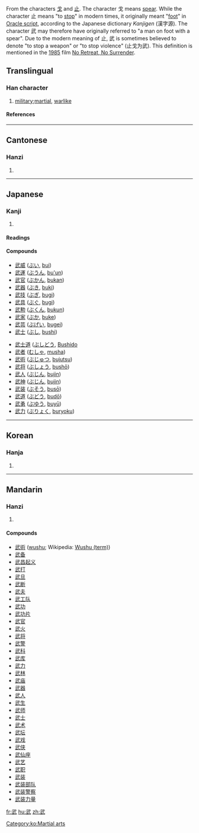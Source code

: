 From the characters [[戈]] and [[止]]. The character 戈 means [[spear]]. While the character 止 means "to [[stop]]" in modern times, it originally meant "[[foot]]" in [[w:Oracle script|Oracle script]], according to the Japanese dictionary ''Kanjigen'' (漢字源). The character 武 may therefore have originally referred to "a man on foot with a spear".  Due to the modern meaning of 止, 武 is sometimes believed to denote "to stop a weapon" or "to stop violence" (止戈为武). This definition is mentioned in the [[w:1985|1985]] film [[w:No Retreat, No Surrender|No Retreat, No Surrender]].

==Translingual==

===Han character===
{{Han char|rn=77|rad=止|as=04|sn=8|four=1314<sub>0</sub>|canj=一心卜中一 (MPYLM)}}

# [[military]];[[martial]], [[warlike]]

====References====
{{Han ref|kx=0575.090|dkj=16273|dj=0965.080|hdz=21439.050|uh=6B66|ud=27494|bh=AA5A|bd=43610}}

----
==Cantonese==
===Hanzi===
{{yue-hanzi|jyut=|y=mou5}}
# {{defn|Cantonese}}

----
==Japanese==
===Kanji===
{{ja-kanji|grade=}}
# {{defn|Japanese}} 
====Readings====
{{ja-readings|on=[[ぶ]] (bu), [[む]] (mu)|kun=[[たけし]] (takeshi)}}

====Compounds====
{{top2}}
*[[武威]] ([[ぶい]], [[bui]])
*[[武運]] ([[ぶうん]], [[bu'un]])
*[[武官]] ([[ぶかん]], [[bukan]])
*[[武器]] ([[ぶき]], [[buki]])
*[[武技]] ([[ぶぎ]], [[bugi]])
*[[武具]] ([[ぶぐ]], [[bugi]])
*[[武勲]] ([[ぶくん]], [[bukun]])
*[[武家]] ([[ぶか]], [[buke]])
*[[武芸]] ([[ぶげい]], [[bugei]])
*[[武士]] ([[ぶし]], [[bushi]])
{{mid2}}
*[[武士道]] ([[ぶしどう]], [[Bushido]]
*[[武者]] ([[むしゃ]], [[musha]])
*[[武術]] ([[ぶじゅつ]], [[bujutsu]])
*[[武将]] ([[ぶしょう]], [[bushō]])
*[[武人]] ([[ぶじん]], [[bujin]])
*[[武神]] ([[ぶじん]], [[bujin]])
*[[武装]] ([[ぶそう]], [[busō]])
*[[武道]] ([[ぶどう]], [[budō]])
*[[武勇]] ([[ぶゆう]], [[buyū]])
*[[武力]] ([[ぶりょく]], [[buryoku]])
{{bottom}}
----
==Korean==
===Hanja===
{{ko-hanja|hangeul=무|eumhun=|rv=mu|mr=mu|y=mu}}
# {{defn|Korean}}

[[Category:ko:Martial arts]]
----
==Mandarin==
===Hanzi===
{{cmn-hanzi|pin=[[wǔ]] (wu3)|wg=wu<sup>3</sup>}}
# {{defn|Mandarin}}

====Compounds====
*[[武術]] ([[wushu]]; Wikipedia: [[w:Wushu (term)|Wushu (term)]])
*[[武备]]
*[[武昌起义]]
*[[武打]]
*[[武旦]]
*[[武断]]
*[[武夫]]
*[[武工队]]
*[[武功]]
*[[武功片]]
*[[武官]]
*[[武火]]
*[[武将]]
*[[武警]]
*[[武科]]
*[[武库]]
*[[武力]]
*[[武林]]
*[[武庙]]
*[[武器]]
*[[武人]]
*[[武生]]
*[[武师]]
*[[武士]]
*[[武术]]
*[[武坛]]
*[[武戏]]
*[[武侠]]
*[[武仙座]]
*[[武艺]]
*[[武职]]
*[[武装]]
*[[武装部队]]
*[[武装警察]]
*[[武装力量]]

[[fr:武]]
[[hu:武]]
[[zh:武]]